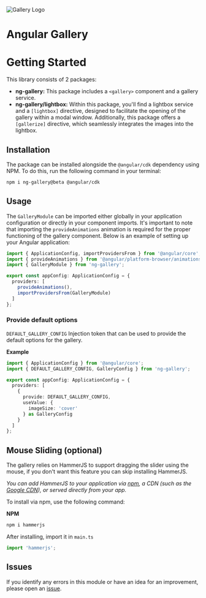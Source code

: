 <div className="logo-container">
  <img src="https://user-images.githubusercontent.com/8130692/36171173-ad0da54c-1112-11e8-85bf-843c5f70efdc.png"
       alt="Gallery Logo"/>
  <h1>Angular Gallery</h1>
</div>


# Getting Started

This library consists of 2 packages:

- **ng-gallery:** This package includes a `<gallery>` component and a gallery service.
- **ng-gallery/lightbox:** Within this package, you'll find a lightbox service and a `[lightbox]` directive, designed to facilitate the opening of the gallery within a modal window.
Additionally, this package offers a `[gallerize]` directive, which seamlessly integrates the images into the lightbox.

## Installation

The package can be installed alongside the `@angular/cdk` dependency using NPM. To do this, run the following command in your terminal:

```bash
npm i ng-gallery@beta @angular/cdk
```

## Usage

The `GalleryModule` can be imported either globally in your application configuration or directly in your component imports.
It's important to note that importing the `provideAnimations` animation is required for the proper functioning of the gallery component.
Below is an example of setting up your Angular application:

```ts
import { ApplicationConfig, importProvidersFrom } from '@angular/core';
import { provideAnimations } from '@angular/platform-browser/animations';
import { GalleryModule } from 'ng-gallery';

export const appConfig: ApplicationConfig = {
  providers: [
    provideAnimations(),
    importProvidersFrom(GalleryModule)
  ]
};
```

### Provide default options

`DEFAULT_GALLERY_CONFIG` Injection token that can be used to provide the default options for the gallery.

**Example**


```ts
import { ApplicationConfig } from '@angular/core';
import { DEFAULT_GALLERY_CONFIG, GalleryConfig } from 'ng-gallery';

export const appConfig: ApplicationConfig = {
  providers: [
    {
      provide: DEFAULT_GALLERY_CONFIG,
      useValue: {
        imageSize: 'cover'
      } as GalleryConfig
    }
  ]
};
```

## Mouse Sliding (optional)

The gallery relies on HammerJS to support dragging the slider using the mouse, if you don't want this feature you can skip installing HammerJS.

*You can add HammerJS to your application via [npm](https://www.npmjs.com/package/hammerjs), a CDN (such as the [Google CDN](https://developers.google.com/speed/libraries/#hammerjs)), or served directly from your app.*

To install via npm, use the following command:

**NPM**

```bash
npm i hammerjs
```

After installing, import it in `main.ts`

```ts
import 'hammerjs';
```


## Issues

If you identify any errors in this module or have an idea for an improvement, please open an [issue](https://github.com/MurhafSousli/ngx-gallery/issues).



<style>
  {`
  .logo-container {
    display: flex;
    flex-direction: column;
    align-items: center;
    justify-content: center;
    gap: 24px;
  }
  .logo-container img {
    height: 150px;
  }
  .logo-container h1 {
    text-align: center;
    width: 100%;
    font-size: 36px;
    padding-bottom: 4px;
    margin-bottom: 24px;
    border-bottom: 1px solid hsla(203, 50%, 30%, 0.15);
  }
`}
</style>
